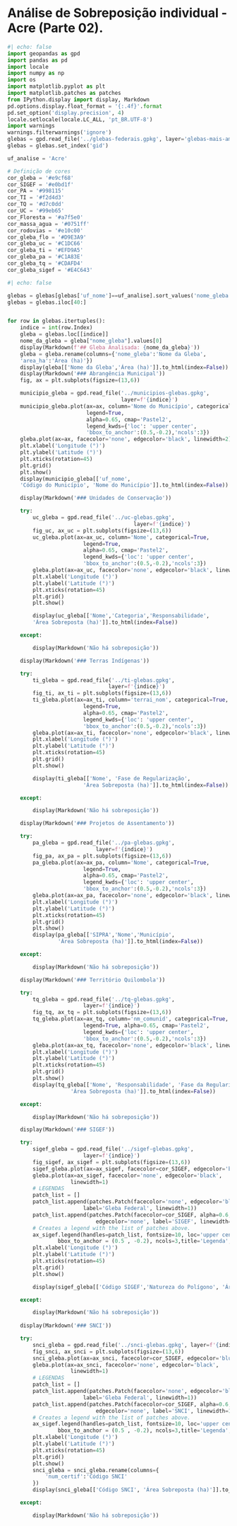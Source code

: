 # Análise de Sobreposição individual - Acre (Parte 02).

```{python}
#| echo: false
import geopandas as gpd
import pandas as pd
import locale
import numpy as np
import os
import matplotlib.pyplot as plt
import matplotlib.patches as patches
from IPython.display import display, Markdown
pd.options.display.float_format = '{:.4f}'.format
pd.set_option('display.precision', 4)
locale.setlocale(locale.LC_ALL, 'pt_BR.UTF-8')
import warnings
warnings.filterwarnings('ignore')
glebas = gpd.read_file('../glebas-federais.gpkg', layer='glebas-mais-amazonia')
glebas = glebas.set_index('gid')

uf_analise = 'Acre'

# Definição de cores
cor_gleba = '#e9cf68'
cor_SIGEF = '#e0bd1f'
cor_PA = '#998115'
cor_TI = '#f2d4d3'
cor_TQ = '#d7c0dd'
cor_UC = '#99eb65'
cor_Floresta = '#a7f5e0'
cor_massa_agua = '#0751ff'
cor_rodovias = '#e10c00'
cor_gleba_flo = '#D9E3A9'
cor_gleba_uc = '#C1DC66'
cor_gleba_ti = '#EFD9A5'
cor_gleba_pa = '#C1A83E'
cor_gleba_tq = '#CDAFD4'
cor_gleba_sigef = '#E4C643'
```

```{python}
#| echo: false

glebas = glebas[glebas['uf_nome']==uf_analise].sort_values('nome_gleba')
glebas = glebas.iloc[40:]


for row in glebas.itertuples():
    indice = int(row.Index)
    gleba = glebas.loc[[indice]]
    nome_da_gleba = gleba["nome_gleba"].values[0]
    display(Markdown(f'## Gleba Analisada: {nome_da_gleba}'))
    gleba = gleba.rename(columns={'nome_gleba':'Nome da Gleba',
    'area_ha':'Área (ha)'})
    display(gleba[['Nome da Gleba','Área (ha)']].to_html(index=False))
    display(Markdown('### Abrangência Municipal'))
    fig, ax = plt.subplots(figsize=(13,6))

    municipio_gleba = gpd.read_file('../municipios-glebas.gpkg', 
                                    layer=f'{indice}')
    municipio_gleba.plot(ax=ax, column='Nome do Município', categorical=True,
                         legend=True,
                         alpha=0.65, cmap='Pastel2',
                         legend_kwds={'loc': 'upper center',
                         'bbox_to_anchor':(0.5,-0.2),'ncols':3})
    gleba.plot(ax=ax, facecolor='none', edgecolor='black', linewidth=2)
    plt.xlabel('Longitude (°)')
    plt.ylabel('Latitude (°)')
    plt.xticks(rotation=45)
    plt.grid()
    plt.show()
    display(municipio_gleba[['uf_nome', 
    'Código do Município', 'Nome do Município']].to_html(index=False))

    display(Markdown('### Unidades de Conservação'))

    try:
        uc_gleba = gpd.read_file('../uc-glebas.gpkg', 
                                        layer=f'{indice}')
        fig_uc, ax_uc = plt.subplots(figsize=(13,6))
        uc_gleba.plot(ax=ax_uc, column='Nome', categorical=True,
                        legend=True,
                        alpha=0.65, cmap='Pastel2',
                        legend_kwds={'loc': 'upper center',
                        'bbox_to_anchor':(0.5,-0.2),'ncols':3})
        gleba.plot(ax=ax_uc, facecolor='none', edgecolor='black', linewidth=2)
        plt.xlabel('Longitude (°)')
        plt.ylabel('Latitude (°)')
        plt.xticks(rotation=45)
        plt.grid()
        plt.show()

        display(uc_gleba[['Nome','Categoria','Responsabilidade',
        'Área Sobreposta (ha)']].to_html(index=False))

    except:

        display(Markdown('Não há sobreposição'))

    display(Markdown('### Terras Indígenas'))

    try:
        ti_gleba = gpd.read_file('../ti-glebas.gpkg', 
                                layer=f'{indice}')
        fig_ti, ax_ti = plt.subplots(figsize=(13,6))
        ti_gleba.plot(ax=ax_ti, column='terrai_nom', categorical=True,
                        legend=True,
                        alpha=0.65, cmap='Pastel2',
                        legend_kwds={'loc': 'upper center',
                        'bbox_to_anchor':(0.5,-0.2),'ncols':3})
        gleba.plot(ax=ax_ti, facecolor='none', edgecolor='black', linewidth=2)
        plt.xlabel('Longitude (°)')
        plt.ylabel('Latitude (°)')
        plt.xticks(rotation=45)
        plt.grid()
        plt.show()

        display(ti_gleba[['Nome', 'Fase de Regularização',
                        'Área Sobreposta (ha)']].to_html(index=False))

    except:

        display(Markdown('Não há sobreposição'))

    display(Markdown('### Projetos de Assentamento'))

    try:
        pa_gleba = gpd.read_file('../pa-glebas.gpkg', 
                            layer=f'{indice}')
        fig_pa, ax_pa = plt.subplots(figsize=(13,6))
        pa_gleba.plot(ax=ax_pa, column='Nome', categorical=True,
                        legend=True,
                        alpha=0.65, cmap='Pastel2',
                        legend_kwds={'loc': 'upper center',
                        'bbox_to_anchor':(0.5,-0.2),'ncols':3})
        gleba.plot(ax=ax_pa, facecolor='none', edgecolor='black', linewidth=2)
        plt.xlabel('Longitude (°)')
        plt.ylabel('Latitude (°)')
        plt.xticks(rotation=45)
        plt.grid()
        plt.show()
        display(pa_gleba[['SIPRA','Nome','Município',
                'Área Sobreposta (ha)']].to_html(index=False))

    except:

        display(Markdown('Não há sobreposição'))

    display(Markdown('### Território Quilombola'))

    try:
        tq_gleba = gpd.read_file('../tq-glebas.gpkg', 
                        layer=f'{indice}')
        fig_tq, ax_tq = plt.subplots(figsize=(13,6))
        tq_gleba.plot(ax=ax_tq, column='nm_comunid', categorical=True,
                        legend=True, alpha=0.65, cmap='Pastel2',
                        legend_kwds={'loc': 'upper center',
                        'bbox_to_anchor':(0.5,-0.2),'ncols':3})
        gleba.plot(ax=ax_tq, facecolor='none', edgecolor='black', linewidth=2)
        plt.xlabel('Longitude (°)')
        plt.ylabel('Latitude (°)')
        plt.xticks(rotation=45)
        plt.grid()
        plt.show()
        display(tq_gleba[['Nome', 'Responsabilidade', 'Fase da Regularização',
                    'Área Sobreposta (ha)']].to_html(index=False))

    except:

        display(Markdown('Não há sobreposição'))

    display(Markdown('### SIGEF'))

    try:
        sigef_gleba = gpd.read_file('../sigef-glebas.gpkg', 
                        layer=f'{indice}')
        fig_sigef, ax_sigef = plt.subplots(figsize=(13,6))
        sigef_gleba.plot(ax=ax_sigef, facecolor=cor_SIGEF, edgecolor='blue', linewidth=0.5)
        gleba.plot(ax=ax_sigef, facecolor='none', edgecolor='black',
                    linewidth=1)
        # LEGENDAS
        patch_list = []
        patch_list.append(patches.Patch(facecolor='none', edgecolor='black',
                        label='Gleba Federal', linewidth=1))
        patch_list.append(patches.Patch(facecolor=cor_SIGEF, alpha=0.6, 
                            edgecolor='none', label='SIGEF', linewidth=1))
        # Creates a legend with the list of patches above.
        ax_sigef.legend(handles=patch_list, fontsize=10, loc='upper center',
                bbox_to_anchor = (0.5 , -0.2), ncols=3,title='Legenda', title_fontsize=12)
        plt.xlabel('Longitude (°)')
        plt.ylabel('Latitude (°)')
        plt.xticks(rotation=45)
        plt.grid()
        plt.show()

        display(sigef_gleba[['Código SIGEF','Natureza do Polígono', 'Área Sobreposta (ha)']].sort_values('Natureza do Polígono').to_html(index=False))

    except:

        display(Markdown('Não há sobreposição'))
    
    display(Markdown('### SNCI'))

    try:
        snci_gleba = gpd.read_file('../snci-glebas.gpkg', layer=f'{indice}')
        fig_snci, ax_snci = plt.subplots(figsize=(13,6))
        snci_gleba.plot(ax=ax_snci, facecolor=cor_SIGEF, edgecolor='blue', linewidth=0.5)
        gleba.plot(ax=ax_snci, facecolor='none', edgecolor='black',
                    linewidth=1)
        # LEGENDAS
        patch_list = []
        patch_list.append(patches.Patch(facecolor='none', edgecolor='black',
                        label='Gleba Federal', linewidth=1))
        patch_list.append(patches.Patch(facecolor=cor_SIGEF, alpha=0.6, 
                            edgecolor='none', label='SNCI', linewidth=1))
        # Creates a legend with the list of patches above.
        ax_sigef.legend(handles=patch_list, fontsize=10, loc='upper center',
                bbox_to_anchor = (0.5 , -0.2), ncols=3,title='Legenda', title_fontsize=12)
        plt.xlabel('Longitude (°)')
        plt.ylabel('Latitude (°)')
        plt.xticks(rotation=45)
        plt.grid()
        plt.show()
        snci_gleba = snci_gleba.rename(columns={
            'num_certif':'Código SNCI'
        })
        display(snci_gleba[['Código SNCI', 'Área Sobreposta (ha)']].to_html(index=False))

    except:

        display(Markdown('Não há sobreposição'))

```
